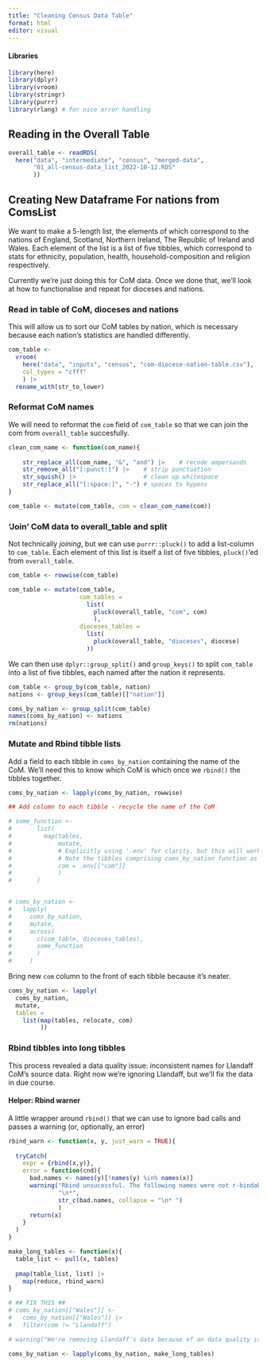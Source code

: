 ```yaml
---
title: "Cleaning Census Data Table"
format: html
editor: visual
---
```


#### Libraries

```r
library(here)
library(dplyr)
library(vroom)
library(stringr)
library(purrr)
library(rlang) # for nice error handling
```

## Reading in the Overall Table

```r
overall_table <- readRDS(
  here("data", "intermediate", "census", "merged-data",
       "01_all-census-data_list_2022-10-12.RDS"
       ))
```

## Creating New Dataframe For nations from ComsList

We want to make a 5-length list, the elements of which correspond to the nations of England, Scotland, Northern Ireland, The Republic of Ireland and Wales. Each element of the list is a list of five tibbles, which correspond to stats for ethnicity, population, health, household-composition and religion respectively.

Currently we're just doing this for CoM data. Once we done that, we'll look at how to functionalise and repeat for dioceses and nations.

### Read in table of CoM, dioceses and nations

This will allow us to sort our CoM tables by nation, which is necessary because each nation's statistics are handled differently.

```r
com_table <-
  vroom(
    here("data", "inputs", "census", "com-diocese-nation-table.csv"),
    col_types = "cfff"
    ) |> 
  rename_with(str_to_lower) 

```

### Reformat CoM names

We will need to reformat the `com` field of `com_table` so that we can join the com from `overall_table` succesfully.

```r

clean_com_name <- function(com_name){
  
    str_replace_all(com_name, "&", "and") |>    # recode ampersands
    str_remove_all("[:punct:]") |>    # strip punctuation
    str_squish() |>                   # clean up whitespace
    str_replace_all("[:space:]", "-") # spaces to hypens
}

com_table <- mutate(com_table, com = clean_com_name(com))
```

### 'Join' CoM data to overall_table and split

Not technically *joining*, but we can use `purrr::pluck()` to add a list-column to `com_table`. Each element of this list is itself a list of five tibbles, `pluck()`'ed from `overall_table`.

```r
com_table <- rowwise(com_table)

com_table <- mutate(com_table, 
                    com_tables = 
                      list(
                        pluck(overall_table, "com", com)
                        ),
                    dioceses_tables = 
                      list(
                        pluck(overall_table, "dioceses", diocese)
                      ))
```

We can then use `dplyr::group_split()` and `group_keys()` to split `com_table` into a list of five tibbles, each named after the nation it represents.

```r
com_table <- group_by(com_table, nation)
nations <- group_keys(com_table)[["nation"]]

coms_by_nation <- group_split(com_table)
names(coms_by_nation) <- nations
rm(nations)
```

### Mutate and Rbind tibble lists

Add a field to each tibble in `coms_by_nation` containing the name of the CoM. We'll need this to know which CoM is which once we `rbind()` the tibbles together.

```r
coms_by_nation <- lapply(coms_by_nation, rowwise)

## Add column to each tibble - recycle the name of the CoM

# some_function <- 
#       list(
#         map(tables,
#             mutate,
#             # Explicitly using '.env' for clarity, but this will work fine without.
#             # Note the tibbles comprising coms_by_nation function as the environment here.
#             com = .env[["com"]]
#             )
#       )


# coms_by_nation <- 
#   lapply(
#     coms_by_nation,
#     mutate,
#     across(
#       c(com_table, dioceses_tables),
#       some_function 
#       )
#     )
```

Bring new `com` column to the front of each tibble because it's neater.

```r
coms_by_nation <- lapply(
  coms_by_nation,
  mutate,
  tables =
    list(map(tables, relocate, com)
         ))
```

### Rbind tibbles into long tibbles

This process revealed a data quality issue: inconsistent names for Llandaff CoM's source data. Right now we're ignoring Llandaff, but we'll fix the data in due course.

#### Helper: Rbind warner

A little wrapper around `rbind()` that we can use to ignore bad calls and passes a warning (or, optionally, an error)

```r
rbind_warn <- function(x, y, just_warn = TRUE){
  
  tryCatch(
    expr = {rbind(x,y)},
    error = function(cnd){
      bad.names <- names(y)[!names(y) %in% names(x)]
      warning("Rbind unsucessful. The following names were not r-bindable:",
              "\n*", 
              str_c(bad.names, collapse = "\n* ")
              )
      return(x)
    }
  )
}

```

```r

make_long_tables <- function(x){
  table_list <- pull(x, tables)
  
  pmap(table_list, list) |>
    map(reduce, rbind_warn)
}

# ## FIX THIS ##
# coms_by_nation[["Wales"]] <-
#   coms_by_nation[["Wales"]] |>
#   filter(com != "Llandaff")

# warning("We're removing Llandaff's data because of an data quality issue. Not a long term fix.")

coms_by_nation <- lapply(coms_by_nation, make_long_tables)

```
